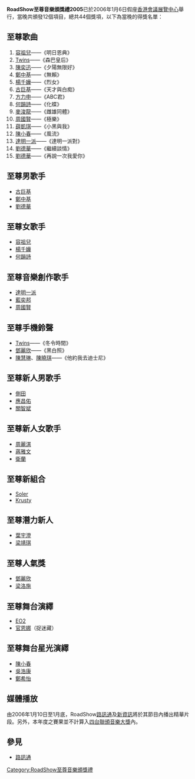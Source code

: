 '''RoadShow至尊音樂頒獎禮2005'''已於2006年1月6日假座[[香港會議展覽中心|香港會議展覽中心]]舉行，當晚共頒發12個項目，總共44個獎項，以下為當晚的得獎名單：

== 至尊歌曲 ==
#[[容祖兒|容祖兒]]——《明日恩典》
#[[Twins|Twins]]——《森巴皇后》
#[[陳奕迅|陳奕迅]]——《夕陽無限好》
#[[鄭中基|鄭中基]]——《無賴》
#[[楊千嬅|楊千嬅]]——《烈女》
#[[古巨基|古巨基]]——《天才與白痴》
#[[方力申|方力申]]——《ABC君》
#[[何韻詩|何韻詩]]——《化蝶》
#[[麥浚龍|麥浚龍]]——《雌雄同體》
#[[周國賢|周國賢]]——《極樂》
#[[薛凱琪|薛凱琪]]——《小黑與我》
#[[陳小春|陳小春]]——《風流》
#[[達明一派|達明一派]]——《達明一派對》
#[[劉德華|劉德華]]——《繼續談情》
#[[劉德華|劉德華]]——《再說一次我愛你》

== 至尊男歌手 ==
*[[古巨基|古巨基]]
*[[鄭中基|鄭中基]]
*[[劉德華|劉德華]]

== 至尊女歌手 ==
*[[容祖兒|容祖兒]]
*[[楊千嬅|楊千嬅]]
*[[何韻詩|何韻詩]]

== 至尊音樂創作歌手 ==
*[[達明一派|達明一派]]
*[[藍奕邦|藍奕邦]]
*[[周國賢|周國賢]]

== 至尊手機鈴聲 ==
*[[Twins|Twins]]——《冬令時間》
*[[鄧麗欣|鄧麗欣]]——《黑白照》
*[[陳慧琳|陳慧琳]]、[[陳曉琪|陳曉琪]]——《他約我去迪士尼》

== 至尊新人男歌手 ==
*[[側田|側田]]
*[[應昌佑|應昌佑]]
*[[關智斌|關智斌]]

== 至尊新人女歌手 ==
*[[周麗淇|周麗淇]]
*[[蔣雅文|蔣雅文]]
*[[衛蘭|衛蘭]]

== 至尊新組合 ==
*[[Soler|Soler]]
*[[Krusty|Krusty]]

== 至尊潛力新人 ==
*[[葉宇澄|葉宇澄]]
*[[梁靖琪|梁靖琪]]

== 至尊人氣獎 ==
*[[鄧麗欣|鄧麗欣]]
*[[梁洛施|梁洛施]]

== 至尊舞台演繹 ==
*[[EO2|EO2]]
*[[官恩娜|官恩娜]]（捉迷藏）

== 至尊舞台星光演繹 ==
*[[陳小春|陳小春]]
*[[吳浩康|吳浩康]]
*[[鄭希怡|鄭希怡]]

== 媒體播放 ==
由2006年1月10日至1月底，RoadShow[[路訊通|路訊通]]及[[新資訊|新資訊]]將於其節目內播出精華片段。另外，本年度之賽果並不計算入[[四台聯頒音樂大獎|四台聯頒音樂大獎]]內。

== 參見 ==
*[[路訊通|路訊通]]

{{RoadShow至尊音樂頒獎禮}}
{{香港音乐颁奖典礼}}

[[Category:RoadShow至尊音樂頒獎禮|Category:RoadShow至尊音樂頒獎禮]]
